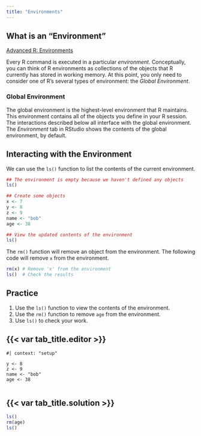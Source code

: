 ---
title: "Environments"
---

## What is an "Environment"

::: {.column-margin}

:::: adv_reading

[Advanced R: Environments](https://adv-r.hadley.nz/environments.html)

::::

:::

Every R command is executed in a particular *environment*. Conceptually, you can think of R environments as collections
of the objects that R currently has stored in working memory. At this point, you only need to consider one of R's several
types of environment: the *Global Environment*.

### Global Environment

The global environment is the highest-level environment that R maintains. This environment contains all of the objects
you define in your R session. The interactions described below all interface with the global environment. The *Environment*
tab in RStudio shows the contents of the global environment, by default.

## Interacting with the Environment

We can use the `ls()` function to list the contents of the current environment.

```{r}
## The environment is empty because we haven't defined any objects
ls()

## Create some objects
x <- 7
y <- 8
z <- 9
name <- "bob"
age <- 38

## View the updated contents of the environment
ls()
```

The `rm()` function will remove an object from the environment. The following code will remove `x` from the environment.

```{r}
rm(x) # Remove 'x' from the environment
ls()  # Check the results
```

::: practice

## Practice

1. Use the `ls()` function to view the contents of the environment.
1. Use the `rm()` function to remove `age` from the environment.
1. Use `ls()` to check your work.

:::: {.panel-tabset}
## {{< var tab_title.editor >}}

```{webr-r}
#| context: "setup"

y <- 8
z <- 9
name <- "bob"
age <- 38
```

```{webr-r}
```

## {{< var tab_title.solution >}}

```{r}
ls()
rm(age)
ls()
```
::::

:::
